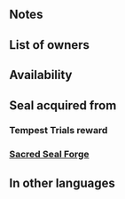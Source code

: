 {{SkillPage Tabs}}{{Passive
|name=Atk/Res Push
|type=A
|exclusive=0
|1name=Atk/Res Push 1
|1tagid=SID_攻撃魔防の渾身1
|1promotionRarity=4
|1promotionTier=1
|alt1name=Atk Res Push 1
|1effect=At start of combat, if unit's HP = 100%, grants Atk/Res+3, but if unit attacked, deals 1 damage to unit after combat.
|1required=-
|1cost=60
|2name=Atk/Res Push 2
|2tagid=SID_攻撃魔防の渾身2
|2promotionRarity=5
|2promotionTier=1
|alt2name=Atk Res Push 2
|2effect=At start of combat, if unit's HP = 100%, grants Atk/Res+4, but if unit attacked, deals 1 damage to unit after combat.
|2cost=120
|3name=Atk/Res Push 3
|3tagid=SID_攻撃魔防の渾身3
|alt3name=Atk Res Push 3
|3effect=At start of combat, if unit's HP = 100%, grants Atk/Res+5, but if unit attacked, deals 1 damage to unit after combat.
|3cost=240
|3next=-
|4name=Atk/Res Push 4
|4tagid=SID_攻撃魔防の渾身4
|alt4name=Atk Res Push 4
|4effect=At start of combat, if unit's HP ≥ 25%, grants Atk/Res+7, but after combat, if unit attacked, deals 5 damage to unit.
|4cost=300
|canUseWeapon={{WeaponList|all}}
|canUseMove={{MoveList|all}}
|properties=random_owner
}}
==Notes==
{{Combat boosts}}
{{IfUnitAttacked}}
{{DamageToUnit}}

==List of owners==
{{Skill Hero List}}
==Availability==
{{PassiveFocusList}}
{{PassiveDistributionList}}
{{PassiveCombatManualList}}
==Seal acquired from==
===Tempest Trials reward===
{{Tempest Trials seal reward}}
===[[Sacred Seal Forge]]===
{{SealCosts
|seals=Atk/Res Push 1;Atk/Res Push 2;Atk/Res Push 3
|badgeColor=Transparent
|costs1=20;100;20
|costs2=60;200;50
|costs3=400;1000;100
}}
==In other languages==
{{OtherLanguages
|english=Atk/Res Push
|japanese=攻撃魔防の渾身
|german=Angr./Res.-Zug
|spanishEU=Empuje Ata/Res
|spanishLA=Emp. Atq./Res.
|french=Effort Atq/Rés
|italian=Slancio Att/Res
|chineseTW=攻擊魔防的奮擊
|portuguese=Atq./Res. pulso
}}
{{Seals Navbox}}
{{Passives Navbox|A}}